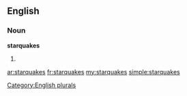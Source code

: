 ==English==

===Noun===
'''starquakes'''

# {{plural of|[[starquake]]}}

[[Category:English plurals]]

[[ar:starquakes]]
[[fr:starquakes]]
[[my:starquakes]]
[[simple:starquakes]]